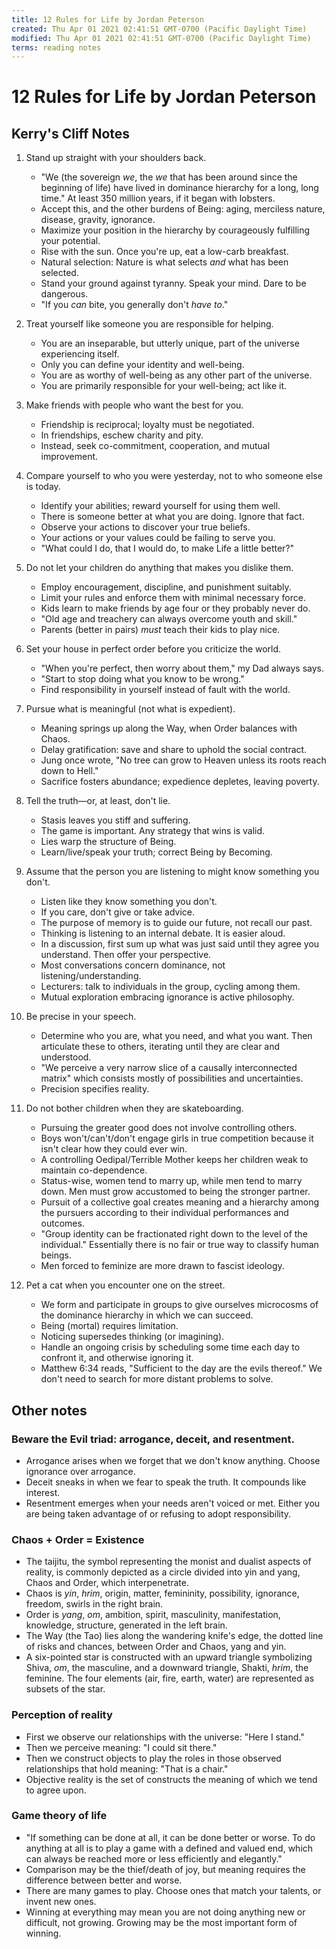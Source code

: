 ```yaml
---
title: 12 Rules for Life by Jordan Peterson
created: Thu Apr 01 2021 02:41:51 GMT-0700 (Pacific Daylight Time)
modified: Thu Apr 01 2021 02:41:51 GMT-0700 (Pacific Daylight Time)
terms: reading notes
---
```


# 12 Rules for Life by Jordan Peterson

## Kerry's Cliff Notes

1. Stand up straight with your shoulders back.

   - "We (the sovereign _we_, the _we_ that has been around since the beginning of life) have lived in dominance hierarchy for a long, long time." At least 350 million years, if it began with lobsters.
   - Accept this, and the other burdens of Being: aging, merciless nature, disease, gravity, ignorance.
   - Maximize your position in the hierarchy by courageously fulfilling your potential.
   - Rise with the sun. Once you're up, eat a low-carb breakfast.
   - Natural selection: Nature is what selects _and_ what has been selected.
   - Stand your ground against tyranny. Speak your mind. Dare to be dangerous.
   - "If you _can_ bite, you generally don't _have to_."

2. Treat yourself like someone you are responsible for helping.

   - You are an inseparable, but utterly unique, part of the universe experiencing itself.
   - Only you can define your identity and well-being.
   - You are as worthy of well-being as any other part of the universe.
   - You are primarily responsible for your well-being; act like it.

3. Make friends with people who want the best for you.

   - Friendship is reciprocal; loyalty must be negotiated.
   - In friendships, eschew charity and pity.
   - Instead, seek co-commitment, cooperation, and mutual improvement.

4. Compare yourself to who you were yesterday, not to who someone else is today.

   - Identify your abilities; reward yourself for using them well.
   - There is someone better at what you are doing. Ignore that fact.
   - Observe your actions to discover your true beliefs.
   - Your actions or your values could be failing to serve you.
   - "What could I do, that I would do, to make Life a little better?"

5. Do not let your children do anything that makes you dislike them.

   - Employ encouragement, discipline, and punishment suitably.
   - Limit your rules and enforce them with minimal necessary force.
   - Kids learn to make friends by age four or they probably never do.
   - "Old age and treachery can always overcome youth and skill."
   - Parents (better in pairs) _must_ teach their kids to play nice.

6. Set your house in perfect order before you criticize the world.

   - "When you're perfect, then worry about them," my Dad always says.
   - "Start to stop doing what you know to be wrong."
   - Find responsibility in yourself instead of fault with the world.

7. Pursue what is meaningful (not what is expedient).

   - Meaning springs up along the Way, when Order balances with Chaos.
   - Delay gratification: save and share to uphold the social contract.
   - Jung once wrote, "No tree can grow to Heaven unless its roots reach down to Hell."
   - Sacrifice fosters abundance; expedience depletes, leaving poverty.

8. Tell the truth—or, at least, don't lie.

   - Stasis leaves you stiff and suffering.
   - The game is important. Any strategy that wins is valid.
   - Lies warp the structure of Being.
   - Learn/live/speak your truth; correct Being by Becoming.

9. Assume that the person you are listening to might know something you don't.

   - Listen like they know something you don't.
   - If you care, don't give or take advice.
   - The purpose of memory is to guide our future, not recall our past.
   - Thinking is listening to an internal debate. It is easier aloud.
   - In a discussion, first sum up what was just said until they agree you understand. Then offer your perspective.
   - Most conversations concern dominance, not listening/understanding.
   - Lecturers: talk to individuals in the group, cycling among them.
   - Mutual exploration embracing ignorance is active philosophy.

10. Be precise in your speech.

    - Determine who you are, what you need, and what you want. Then articulate these to others, iterating until they are clear and understood.
    - "We perceive a very narrow slice of a causally interconnected matrix" which consists mostly of possibilities and uncertainties.
    - Precision specifies reality.

11. Do not bother children when they are skateboarding.

    - Pursuing the greater good does not involve controlling others.
    - Boys won't/can't/don't engage girls in true competition because it isn't clear how they could ever win.
    - A controlling Oedipal/Terrible Mother keeps her children weak to maintain co-dependence.
    - Status-wise, women tend to marry up, while men tend to marry down. Men must grow accustomed to being the stronger partner.
    - Pursuit of a collective goal creates meaning and a hierarchy among the pursuers according to their individual performances and outcomes.
    - "Group identity can be fractionated right down to the level of the individual." Essentially there is no fair or true way to classify human beings.
    - Men forced to feminize are more drawn to fascist ideology.

12. Pet a cat when you encounter one on the street.
    - We form and participate in groups to give ourselves microcosms of the dominance hierarchy in which we can succeed.
    - Being (mortal) requires limitation.
    - Noticing supersedes thinking (or imagining).
    - Handle an ongoing crisis by scheduling some time each day to confront it, and otherwise ignoring it.
    - Matthew 6:34 reads, "Sufficient to the day are the evils thereof." We don't need to search for more distant problems to solve.

## Other notes

### Beware the Evil triad: arrogance, deceit, and resentment.

- Arrogance arises when we forget that we don't know anything. Choose ignorance over arrogance.
- Deceit sneaks in when we fear to speak the truth. It compounds like interest.
- Resentment emerges when your needs aren't voiced or met. Either you are being taken advantage of or refusing to adopt responsibility.

### Chaos + Order = Existence

- The taijitu, the symbol representing the monist and dualist aspects of reality, is commonly depicted as a circle divided into yin and yang, Chaos and Order, which interpenetrate.
- Chaos is _yin_, _hrim_, origin, matter, femininity, possibility, ignorance, freedom, swirls in the right brain.
- Order is _yang_, _om_, ambition, spirit, masculinity, manifestation, knowledge, structure, generated in the left brain.
- The Way (the Tao) lies along the wandering knife's edge, the dotted line of risks and chances, between Order and Chaos, yang and yin.
- A six-pointed star is constructed with an upward triangle symbolizing Shiva, _om_, the masculine, and a downward triangle, Shakti, _hrim_, the feminine. The four elements (air, fire, earth, water) are represented as subsets of the star.

### Perception of reality

- First we observe our relationships with the universe: "Here I stand."
- Then we perceive meaning: "I could sit there."
- Then we construct objects to play the roles in those observed relationships that hold meaning: "That is a chair."
- Objective reality is the set of constructs the meaning of which we tend to agree upon.

### Game theory of life

- "If something can be done at all, it can be done better or worse. To do anything at all is to play a game with a defined and valued end, which can always be reached more or less efficiently and elegantly."
- Comparison may be the thief/death of joy, but meaning requires the difference between better and worse.
- There are many games to play. Choose ones that match your talents, or invent new ones.
- Winning at everything may mean you are not doing anything new or difficult, not growing. Growing may be the most important form of winning.
